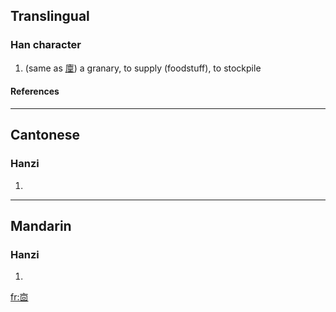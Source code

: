 ==Translingual==
===Han character===
{{Han char|rad=亠|as=06|sn=8|four=|canj=卜田口 (YWR)}}
# (same as [[廩]]) a granary, to supply (foodstuff), to stockpile
====References====
{{Han ref|kx=0089.010|hdz=10284.070|uh=342D|ud=13357}}

----
==Cantonese==
===Hanzi===
{{yue-hanzi|jyut=|y=laam5}}
# {{defn|Cantonese}}

----
==Mandarin==
===Hanzi===
{{cmn-hanzi|pin=[[lǐn]] (lin3)|wg=lin<sup>3</sup>}}
# {{defn|Mandarin}}

[[fr:㐭]]